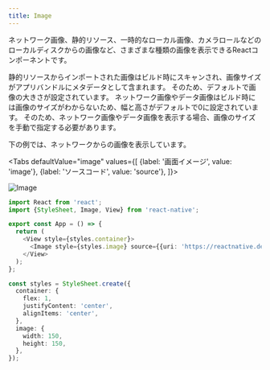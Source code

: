 ```yaml
---
title: Image
---
```



ネットワーク画像、静的リソース、一時的なローカル画像、カメラロールなどのローカルディスクからの画像など、さまざまな種類の画像を表示できるReactコンポーネントです。

静的リソースからインポートされた画像はビルド時にスキャンされ、画像サイズがアプリバンドルにメタデータとして含まれます。
そのため、デフォルトで画像の大きさが設定されています。
ネットワーク画像やデータ画像はビルド時には画像のサイズがわからないため、幅と高さがデフォルトで0に設定されています。
そのため、ネットワーク画像やデータ画像を表示する場合、画像のサイズを手動で指定する必要があります。

下の例では、ネットワークからの画像を表示しています。

<!-- textlint-disable ja-technical-writing/sentence-length -->

<Tabs
  defaultValue="image"
  values={[
    {label: '画面イメージ', value: 'image'},
    {label: 'ソースコード', value: 'source'},
  ]}>

<!-- textlint-enable ja-technical-writing/sentence-length -->

<TabItem value="image">

![Image](image.png)

</TabItem>

<TabItem value="source">

```typescript jsx title="/src/App.tsx"
import React from 'react';
import {StyleSheet, Image, View} from 'react-native';

export const App = () => {
  return (
    <View style={styles.container}>
      <Image style={styles.image} source={{uri: 'https://reactnative.dev/img/tiny_logo.png'}} />
    </View>
  );
};

const styles = StyleSheet.create({
  container: {
    flex: 1,
    justifyContent: 'center',
    alignItems: 'center',
  },
  image: {
    width: 150,
    height: 150,
  },
});
```

</TabItem>
</Tabs>
